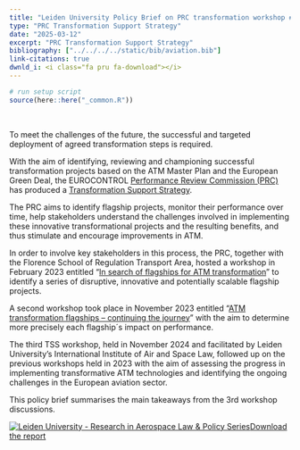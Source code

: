 ```yaml
---
title: "Leiden University Policy Brief on PRC transformation workshop #3"
type: "PRC Transformation Support Strategy"
date: "2025-03-12"
excerpt: "PRC Transformation Support Strategy"
bibliography: ["../../../../static/bib/aviation.bib"]
link-citations: true
dwnld_i: <i class="fa pru fa-download"></i>
---
```

```r
# run setup script
source(here::here("_common.R"))
```
<br>
<div class="container">

<div class="row align-items-start">

<div class="col-sm-8">
To meet the challenges of the future, the successful and targeted deployment of agreed transformation steps is required. 

With the aim of identifying, reviewing and championing successful transformation projects based on the ATM Master Plan and the European Green Deal, the EUROCONTROL [Performance Review Commission (PRC)](/about/prc/) has produced a <a href="/transformation/">Transformation Support Strategy</a>. 

The PRC aims to identify flagship projects, monitor their performance over time, help stakeholders understand the challenges involved in implementing these innovative transformational projects and the resulting benefits, and thus stimulate and encourage improvements in ATM. 

In order to involve key stakeholders in this process, the PRC, together with the Florence School of Regulation Transport Area, hosted a workshop in February 2023 entitled "<a href="https://ansperformance.eu/publications/prc/news/2023_05_16_prc_news/">In search of flagships for ATM transformation</a>" to identify a series of disruptive, innovative and potentially scalable flagship projects. 

A second workshop took place in November 2023 entitled "<a href="https://ansperformance.eu/publications/prc/news/2024_02_09_prc_news/">ATM transformation flagships – continuing the journey</a>" with the aim to determine more precisely each flagship´s impact on performance.

The third TSS workshop, held in November 2024 and facilitated by Leiden University’s International Institute of Air and Space Law, followed up on the previous workshops held in 2023 with the aim of assessing the progress in implementing transformative ATM technologies and identifying the ongoing challenges in the European aviation sector.

This policy brief summarises the main takeaways from the 3rd workshop discussions.

</div>

<div class="col-sm-4">
<div class="card border-0"><a href="https://www.universiteitleiden.nl/binaries/content/assets/rechtsgeleerdheid/instituut-voor-publiekrecht/lucht--en-ruimterecht/working-papers/ralp_2025_01.pdf" target= "blank" class="btn btn-secondary" role="button">
<img class="card-img-top" src="/images/prc/pb_fsr_ws3.png" alt="Leiden University - Research in Aerospace Law & Policy Series">Download the report</a> 
</div></div>

</div>
</div>